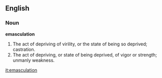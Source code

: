==English==

===Noun===

'''emasculation'''

#The act of depriving of virility, or the state of being so deprived; castration.
#The act of depriving, or state of being deprived, of vigor or strength; unmanly weakness.

[[it:emasculation]]